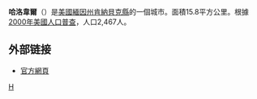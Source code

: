 {{coord|44|17|12|N|69|47|52|W|display=title}}
'''哈洛韋爾'''（{{lang-en|Hallowell}}）是[[美國|美國]][[緬因州|緬因州]][[肯納貝克縣_(緬因州)|肯納貝克縣]]的一個城市。面積15.8平方公里。根據[[2000年美國人口普查|2000年美國人口普查]]，人口2,467人。

==外部链接==
* [http://hallowell.govoffice.com/index.asp?Type=NONE&SEC={9409A6EA-4F32-44C9-8C9C-C3836E07FA1C} 官方網頁]{{Wayback|url=http://hallowell.govoffice.com/index.asp?Type=NONE&SEC=%7B9409A6EA-4F32-44C9-8C9C-C3836E07FA1C%7D |date=20120205212410 }}

{{Maine}}
[[Category:緬因州城市|H]]